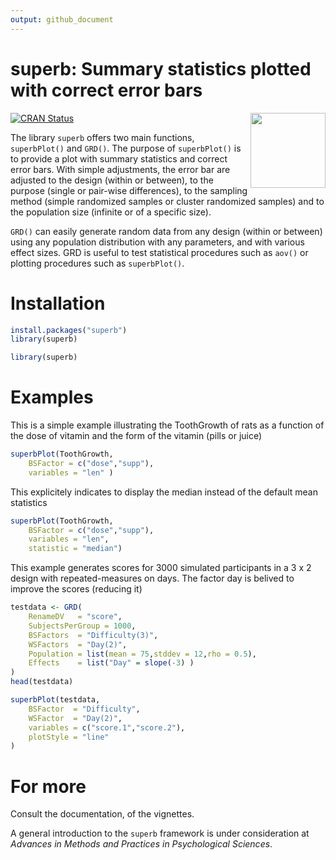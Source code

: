 ```yaml
---
output: github_document
---
```


# superb: Summary statistics plotted with correct error bars
 <img src="docs/logo.png" align="right" alt="" width="120" />

<!-- badges: start -->
[![CRAN Status](https://www.r-pkg.org/badges/version/superb)](https://cran.r-project.org/package=superb)
<!-- badges: end -->


The library `superb`  offers two main functions, `superbPlot()` and `GRD()`. 
The purpose of
`superbPlot()` is to provide a plot with summary statistics and correct
error bars. With simple adjustments, the error bar are adjusted
to the design (within or between), to the purpose (single or pair-wise differences),
to the sampling method (simple randomized samples or cluster
randomized samples) and to the population size (infinite or of a specific
 size).

`GRD()` can easily generate random data from any design (within or between) using
any population distribution with any parameters, and with various 
effect sizes. GRD is useful to test statistical procedures such as 
`aov()` or plotting procedures such as `superbPlot()`.

# Installation

```r
install.packages("superb")
library(superb)
```

```r
library(superb)
```

# Examples

This is a simple example illustrating the ToothGrowth of rats
as a function of the dose of vitamin and the form of the vitamin (pills or juice)

```r
superbPlot(ToothGrowth, 
    BSFactor = c("dose","supp"), 
    variables = "len" )
```

This explicitely indicates to display the 
median instead of the default mean statistics

```r
superbPlot(ToothGrowth, 
    BSFactor = c("dose","supp"), 
    variables = "len",
    statistic = "median")
```

This example generates scores for 3000 simulated participants in 
a 3 x 2 design with repeated-measures on days.
The factor day is belived to improve the scores (reducing it)

```r
testdata <- GRD(
    RenameDV   = "score", 
    SubjectsPerGroup = 1000, 
    BSFactors  = "Difficulty(3)", 
    WSFactors  = "Day(2)",
    Population = list(mean = 75,stddev = 12,rho = 0.5),
    Effects    = list("Day" = slope(-3) )
)
head(testdata)

superbPlot(testdata, 
    BSFactor  = "Difficulty", 
    WSFactor  = "Day(2)",
    variables = c("score.1","score.2"),
    plotStyle = "line"
)
```

# For more

Consult the documentation, of the vignettes.

A general introduction to the `superb` framework is under consideration
at *Advances in Methods and Practices in Psychological Sciences*.


